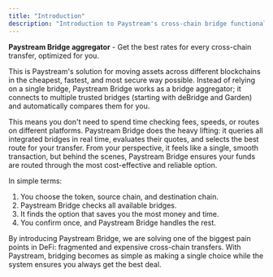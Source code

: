 ```yaml
---
title: "Introduction"
description: "Introduction to Paystream's cross-chain bridge functionality."
---
```


**Paystream Bridge aggregator** - Get the best rates for every cross-chain transfer, optimized for you.

This is Paystream's solution for moving assets across different blockchains in the cheapest, fastest, and most secure way possible. Instead of relying on a single bridge, Paystream Bridge works as a bridge aggregator; it connects to multiple trusted bridges (starting with deBridge and Garden) and automatically compares them for you.

This means you don't need to spend time checking fees, speeds, or routes on different platforms. Paystream Bridge does the heavy lifting: it queries all integrated bridges in real time, evaluates their quotes, and selects the best route for your transfer. From your perspective, it feels like a single, smooth transaction, but behind the scenes, Paystream Bridge ensures your funds are routed through the most cost-effective and reliable option.

In simple terms:

1. You choose the token, source chain, and destination chain.
2. Paystream Bridge checks all available bridges.
3. It finds the option that saves you the most money and time.
4. You confirm once, and Paystream Bridge handles the rest.

By introducing Paystream Bridge, we are solving one of the biggest pain points in DeFi: fragmented and expensive cross-chain transfers. With Paystream, bridging becomes as simple as making a single choice while the system ensures you always get the best deal.


